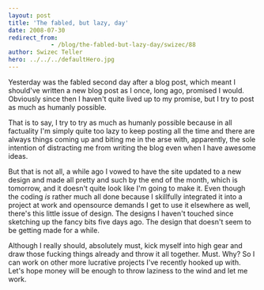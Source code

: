 ```yaml
---
layout: post
title: 'The fabled, but lazy, day'
date: 2008-07-30
redirect_from: 
            - /blog/the-fabled-but-lazy-day/swizec/88
author: Swizec Teller
hero: ../../../defaultHero.jpg
---
```

Yesterday was the fabled second day after a blog post, which meant I should've written a new blog post as I once, long ago, promised I would. Obviously since then I haven't quite lived up to my promise, but I try to post as much as humanly possible.

That is to say, I try to try as much as humanly possible because in all factuality I'm simply quite too lazy to keep posting all the time and there are always things coming up and biting me in the arse with, apparently, the sole intention of distracting me from writing the blog even when I have awesome ideas.

But that is not all, a while ago I vowed to have the site updated to a new design and made all pretty and such by the end of the month, which is tomorrow, and it doesn't quite look like I'm going to make it. Even though the coding _is_ rather much all done because I skillfully integrated it into a project at work and opensource demands I get to use it elsewhere as well, there's this little issue of design. The designs I haven't touched since sketching up the fancy bits five days ago. The design that doesn't seem to be getting made for a while.

Although I really should, absolutely must, kick myself into high gear and draw those fucking things already and throw it all together. Must. Why? So I can work on other more lucrative projects I've recently hooked up with. Let's hope money will be enough to throw laziness to the wind and let me work.